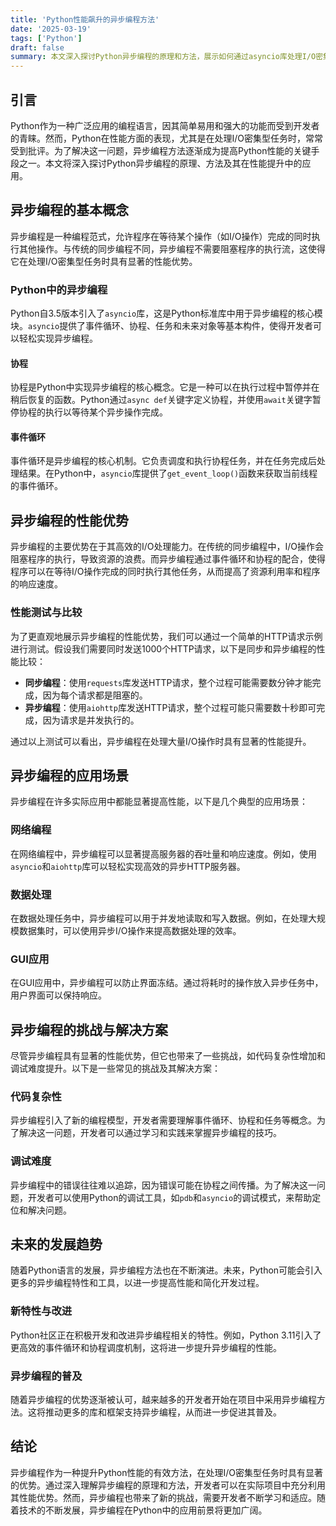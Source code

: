 ```yaml
---
title: 'Python性能飙升的异步编程方法'
date: '2025-03-19'
tags: ['Python']
draft: false
summary: 本文深入探讨Python异步编程的原理和方法，展示如何通过asyncio库处理I/O密集型任务，显著提升应用性能，包含实用案例和最佳实践。
---
```



## 引言

Python作为一种广泛应用的编程语言，因其简单易用和强大的功能而受到开发者的青睐。然而，Python在性能方面的表现，尤其是在处理I/O密集型任务时，常常受到批评。为了解决这一问题，异步编程方法逐渐成为提高Python性能的关键手段之一。本文将深入探讨Python异步编程的原理、方法及其在性能提升中的应用。

## 异步编程的基本概念

异步编程是一种编程范式，允许程序在等待某个操作（如I/O操作）完成的同时执行其他操作。与传统的同步编程不同，异步编程不需要阻塞程序的执行流，这使得它在处理I/O密集型任务时具有显著的性能优势。

### Python中的异步编程

Python自3.5版本引入了`asyncio`库，这是Python标准库中用于异步编程的核心模块。`asyncio`提供了事件循环、协程、任务和未来对象等基本构件，使得开发者可以轻松实现异步编程。

#### 协程

协程是Python中实现异步编程的核心概念。它是一种可以在执行过程中暂停并在稍后恢复的函数。Python通过`async def`关键字定义协程，并使用`await`关键字暂停协程的执行以等待某个异步操作完成。

#### 事件循环

事件循环是异步编程的核心机制。它负责调度和执行协程任务，并在任务完成后处理结果。在Python中，`asyncio`库提供了`get_event_loop()`函数来获取当前线程的事件循环。

## 异步编程的性能优势

异步编程的主要优势在于其高效的I/O处理能力。在传统的同步编程中，I/O操作会阻塞程序的执行，导致资源的浪费。而异步编程通过事件循环和协程的配合，使得程序可以在等待I/O操作完成的同时执行其他任务，从而提高了资源利用率和程序的响应速度。

### 性能测试与比较

为了更直观地展示异步编程的性能优势，我们可以通过一个简单的HTTP请求示例进行测试。假设我们需要同时发送1000个HTTP请求，以下是同步和异步编程的性能比较：

- **同步编程**：使用`requests`库发送HTTP请求，整个过程可能需要数分钟才能完成，因为每个请求都是阻塞的。
- **异步编程**：使用`aiohttp`库发送HTTP请求，整个过程可能只需要数十秒即可完成，因为请求是并发执行的。

通过以上测试可以看出，异步编程在处理大量I/O操作时具有显著的性能提升。

## 异步编程的应用场景

异步编程在许多实际应用中都能显著提高性能，以下是几个典型的应用场景：

### 网络编程

在网络编程中，异步编程可以显著提高服务器的吞吐量和响应速度。例如，使用`asyncio`和`aiohttp`库可以轻松实现高效的异步HTTP服务器。

### 数据处理

在数据处理任务中，异步编程可以用于并发地读取和写入数据。例如，在处理大规模数据集时，可以使用异步I/O操作来提高数据处理的效率。

### GUI应用

在GUI应用中，异步编程可以防止界面冻结。通过将耗时的操作放入异步任务中，用户界面可以保持响应。

## 异步编程的挑战与解决方案

尽管异步编程具有显著的性能优势，但它也带来了一些挑战，如代码复杂性增加和调试难度提升。以下是一些常见的挑战及其解决方案：

### 代码复杂性

异步编程引入了新的编程模型，开发者需要理解事件循环、协程和任务等概念。为了解决这一问题，开发者可以通过学习和实践来掌握异步编程的技巧。

### 调试难度

异步编程中的错误往往难以追踪，因为错误可能在协程之间传播。为了解决这一问题，开发者可以使用Python的调试工具，如`pdb`和`asyncio`的调试模式，来帮助定位和解决问题。

## 未来的发展趋势

随着Python语言的发展，异步编程方法也在不断演进。未来，Python可能会引入更多的异步编程特性和工具，以进一步提高性能和简化开发过程。

### 新特性与改进

Python社区正在积极开发和改进异步编程相关的特性。例如，Python 3.11引入了更高效的事件循环和协程调度机制，这将进一步提升异步编程的性能。

### 异步编程的普及

随着异步编程的优势逐渐被认可，越来越多的开发者开始在项目中采用异步编程方法。这将推动更多的库和框架支持异步编程，从而进一步促进其普及。

## 结论

异步编程作为一种提升Python性能的有效方法，在处理I/O密集型任务时具有显著的优势。通过深入理解异步编程的原理和方法，开发者可以在实际项目中充分利用其性能优势。然而，异步编程也带来了新的挑战，需要开发者不断学习和适应。随着技术的不断发展，异步编程在Python中的应用前景将更加广阔。

